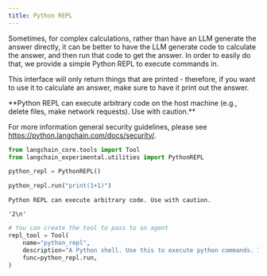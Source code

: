 ```yaml
---
title: Python REPL
---
```


Sometimes, for complex calculations, rather than have an LLM generate the answer directly, it can be better to have the LLM generate code to calculate the answer, and then run that code to get the answer. In order to easily do that, we provide a simple Python REPL to execute commands in.

This interface will only return things that are printed - therefore, if you want to use it to calculate an answer, make sure to have it print out the answer.


<Warning>
**Python REPL can execute arbitrary code on the host machine (e.g., delete files, make network requests). Use with caution.**


For more information general security guidelines, please see https://python.langchain.com/docs/security/.
</Warning>


```python
from langchain_core.tools import Tool
from langchain_experimental.utilities import PythonREPL
```


```python
python_repl = PythonREPL()
```


```python
python_repl.run("print(1+1)")
```
```output
Python REPL can execute arbitrary code. Use with caution.
```


```output
'2\n'
```



```python
# You can create the tool to pass to an agent
repl_tool = Tool(
    name="python_repl",
    description="A Python shell. Use this to execute python commands. Input should be a valid python command. If you want to see the output of a value, you should print it out with `print(...)`.",
    func=python_repl.run,
)
```
